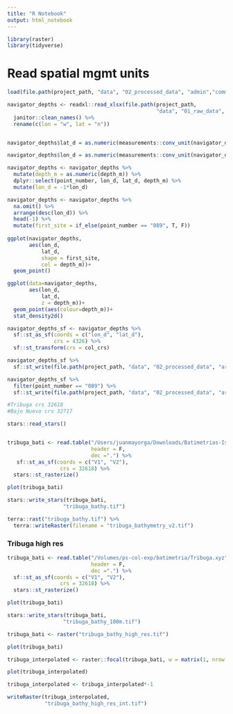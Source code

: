 ```yaml
---
title: "R Notebook"
output: html_notebook
---
```


```r
library(raster)
library(tidyverse)

```

# Read spatial mgmt units

```r
load(file.path(project_path, "data", "02_processed_data", "admin","common_spatial_inputs.RData"))

navigator_depths <- readxl::read_xlsx(file.path(project_path, 
                                                "data", "01_raw_data", "Malpelo SM Points 03 2021.xlsx")) %>% 
  janitor::clean_names() %>% 
  rename(c(lon = "w", lat = "n")) 


navigator_depths$lat_d = as.numeric(measurements::conv_unit(navigator_depths$lat, from = 'deg_dec_min', to = 'dec_deg'))

navigator_depths$lon_d = as.numeric(measurements::conv_unit(navigator_depths$lon, from = 'deg_dec_min', to = 'dec_deg'))

navigator_depths <- navigator_depths %>% 
  mutate(depth_m = as.numeric(depth_m)) %>% 
  dplyr::select(point_number, lon_d, lat_d, depth_m) %>% 
  mutate(lon_d = -1*lon_d)
```

```r
navigator_depths <- navigator_depths %>% 
  na.omit() %>% 
  arrange(desc(lon_d)) %>% 
  head(-1) %>%  
  mutate(first_site = if_else(point_number == "089", T, F))
  
ggplot(navigator_depths,
       aes(lon_d, 
           lat_d,
           shape = first_site, 
           col = depth_m))+
  geom_point()
```

```r
ggplot(data=navigator_depths,
       aes(lon_d, 
           lat_d,
           z = depth_m))+
  geom_point(aes(colour=depth_m))+
  stat_density2d()
```

```r
navigator_depths_sf <- navigator_depths %>% 
  sf::st_as_sf(coords = c("lon_d", "lat_d"), 
               crs = 4326) %>% 
  sf::st_transform(crs = col_crs) 

navigator_depths_sf %>% 
  sf::st_write(file.path(project_path, "data", "02_processed_data", "argo_navigator_depths.gpkg"))

navigator_depths_sf %>% 
  filter(point_number == "089") %>% 
  sf::st_write(file.path(project_path, "data", "02_processed_data", "argo_navigator_start.gpkg"))
```

```r
#Tribuga crs 32618
#Bajo Nuevo crs 32717

stars::read_stars()


tribuga_bati <- read.table("/Users/juanmayorga/Downloads/Batimetrias-IslaCayos_Tribuga/Tribuga_Pacifico.xyz",
                           header = F, 
                           dec =".") %>% 
   sf::st_as_sf(coords = c("V1", "V2"), 
                 crs = 32618) %>% 
  stars::st_rasterize() 

plot(tribuga_bati)

stars::write_stars(tribuga_bati, 
                  "tribuga_bathy.tif")
```

```r
terra::rast("tribuga_bathy.tif") %>% 
  terra::writeRaster(filename = "tribuga_bathymetry_v2.tif")
```


### Tribuga high res

```r
tribuga_bati <- read.table("/Volumes/ps-col-exp/batimetria/Tribuga.xyz",
                           header = F, 
                           dec =".") %>% 
  sf::st_as_sf(coords = c("V1", "V2"), 
                 crs = 32618) %>% 
  stars::st_rasterize() 

plot(tribuga_bati)

stars::write_stars(tribuga_bati, 
                  "tribuga_bathy_100m.tif")
```

```r
tribuga_bati <- raster("tribuga_bathy_high_res.tif")

plot(tribuga_bati)

tribuga_interpolated <- raster::focal(tribuga_bati, w = matrix(1, nrow = 5, ncol = 5), fun=mean, NAonly = T, na.rm = T)

plot(tribuga_interpolated)

tribuga_interpolated <- tribuga_interpolated*-1

writeRaster(tribuga_interpolated, 
            "tribuga_bathy_high_res_int.tif")
```

